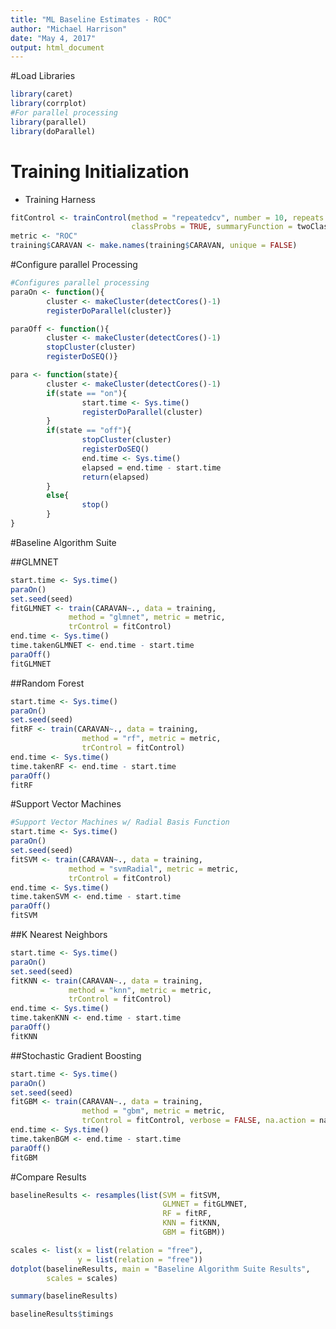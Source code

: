 ```yaml
---
title: "ML Baseline Estimates - ROC"
author: "Michael Harrison"
date: "May 4, 2017"
output: html_document
---
```


#Load Libraries
```r
library(caret)
library(corrplot)
#For parallel processing
library(parallel)
library(doParallel)
```

# Training Initialization 
- Training Harness
```r
fitControl <- trainControl(method = "repeatedcv", number = 10, repeats = 3,
                           classProbs = TRUE, summaryFunction = twoClassSummary)
metric <- "ROC"
training$CARAVAN <- make.names(training$CARAVAN, unique = FALSE)
```

#Configure parallel Processing
```r
#Configures parallel processing
paraOn <- function(){
        cluster <- makeCluster(detectCores()-1)
        registerDoParallel(cluster)}

paraOff <- function(){
        cluster <- makeCluster(detectCores()-1)
        stopCluster(cluster)
        registerDoSEQ()}

para <- function(state){
        cluster <- makeCluster(detectCores()-1)
        if(state == "on"){
                start.time <- Sys.time()
                registerDoParallel(cluster)
        }
        if(state == "off"){
                stopCluster(cluster)
                registerDoSEQ()
                end.time <- Sys.time()
                elapsed = end.time - start.time
                return(elapsed)
        }
        else{
                stop()
        }
}
```

#Baseline Algorithm Suite

##GLMNET
```r
start.time <- Sys.time()
paraOn()
set.seed(seed)
fitGLMNET <- train(CARAVAN~., data = training, 
             method = "glmnet", metric = metric,
             trControl = fitControl)
end.time <- Sys.time()
time.takenGLMNET <- end.time - start.time
paraOff()
fitGLMNET
```

##Random Forest
```r
start.time <- Sys.time()
paraOn()
set.seed(seed)
fitRF <- train(CARAVAN~., data = training,
                method = "rf", metric = metric,
                trControl = fitControl)
end.time <- Sys.time()
time.takenRF <- end.time - start.time
paraOff()
fitRF
```


#Support Vector Machines
```r
#Support Vector Machines w/ Radial Basis Function
start.time <- Sys.time()
paraOn()
set.seed(seed)
fitSVM <- train(CARAVAN~., data = training, 
             method = "svmRadial", metric = metric,
             trControl = fitControl)
end.time <- Sys.time()
time.takenSVM <- end.time - start.time
paraOff()
fitSVM
```


##K Nearest Neighbors
```r
start.time <- Sys.time()
paraOn()
set.seed(seed)
fitKNN <- train(CARAVAN~., data = training, 
             method = "knn", metric = metric,
             trControl = fitControl)
end.time <- Sys.time()
time.takenKNN <- end.time - start.time
paraOff()
fitKNN
```


##Stochastic Gradient Boosting
```r
start.time <- Sys.time()
paraOn()
set.seed(seed)
fitGBM <- train(CARAVAN~., data = training,
                method = "gbm", metric = metric,
                trControl = fitControl, verbose = FALSE, na.action = na.omit)
end.time <- Sys.time()
time.takenBGM <- end.time - start.time
paraOff()
fitGBM
```
 
#Compare Results
```r
baselineResults <- resamples(list(SVM = fitSVM,
                                  GLMNET = fitGLMNET,
                                  RF = fitRF,
                                  KNN = fitKNN,
                                  GBM = fitGBM))
```

```r
scales <- list(x = list(relation = "free"),
               y = list(relation = "free"))
dotplot(baselineResults, main = "Baseline Algorithm Suite Results", 
        scales = scales)
```

```r
summary(baselineResults)
```

```r
baselineResults$timings
```

